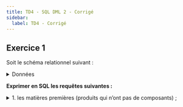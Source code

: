 ```yaml
---
title: TD4 - SQL DML 2 - Corrigé
sidebar:
  label: TD4 - Corrigé
---
```



## Exercice 1

Soit le schéma relationnel suivant :


<ProduitsDB />


<details>
    <summary>Données</summary>

    <DBproduit />

</details>

**Exprimer en SQL les requêtes suivantes :**


<details>
  <summary>1. les matières premières (produits qui n’ont pas de composants) ;</summary>

<Table
  sqliteDB="public/sample/produits.sqlite"
  title="Produits"
  showSQL="true"
  query={`
SELECT * FROM PRODUIT
WHERE NPRO 
NOT IN ( SELECT COMPOSE FROM COMPOSITION);
`}
/>

</details>

<details>
  <summary>2. les produits finis (qui n’entrent dans la composition d’aucun autre) ;</summary>

<Table
  sqliteDB="public/sample/produits.sqlite"
  title="Produits"
  showSQL="true"
  query={`
SELECT NPRO 
FROM PRODUIT
WHERE NPRO NOT IN (SELECT COMPOSANT FROM COMPOSITION) ;
`}
/>

</details>

<details>
  <summary>3. les produits semi-finis (tous les autres) ;</summary>

<Table
  sqliteDB="public/sample/produits.sqlite"
  title="Produits"
  showSQL="true"
  query={`
SELECT NPRO 
FROM PRODUIT
WHERE NPRO IN (SELECT COMPOSE FROM COMPOSITION)
AND NPRO IN (SELECT COMPOSANT FROM COMPOSITION) ;
`}
/>

Alternative avec des jointures :

<Table
  sqliteDB="public/sample/produits.sqlite"
  title="Produits"
  showSQL="true"
  query={`
SELECT DISTINCT NPRO
FROM PRODUIT P, COMPOSITION C1, COMPOSITION C2
WHERE P.NPRO=C1.COMPOSE
AND P.NPRO=C2.COMPOSANT;
`}
/>

</details>

<details>
  <summary>4. le prix et poids unitaires d’un produit fini ou semi-fini dont tous les composants ont un poids et un prix unitaires.</summary>

<Table
  sqliteDB="public/sample/produits.sqlite"
  title="Produits"
  showSQL="true"
  query={`
SELECT

    PH.NPRO,
    SUM(QTE*PB.PRIX_U),
    SUM(QTE*PB.POIDS_U)

FROM PRODUIT PH, COMPOSITION C, PRODUIT PB

WHERE 
    PH.NPRO = C.COMPOSE
    AND C.COMPOSANT = PB.NPRO
    AND NOT EXISTS (
        SELECT * 
        FROM COMPOSITION CC, PRODUIT BB
        WHERE 
            CC.COMPOSANT = BB.NPRO 
            AND CC.COMPOSE = PH.NPRO
            AND (BB.PRIX_U is null OR BB.POIDS_U is null)
        )
GROUP BY PH.NPRO
;
`}
/>

</details>

## Exercice 2

Soit le schéma relationnel suivant :


<Personnes />

<details>
    <summary>Données</summary>
<Table
  sqliteDB="public/sample/personnes.sqlite"
  title="Personnes"
  query={`
SELECT * 
FROM Personnes
`}
/>

</details>


<details>
  <summary>**Quels sont les personnes qui ont le même responsable que p4 ?**</summary>

<Table
  sqliteDB="public/sample/personnes.sqlite"
  title="Personnes"
  showSQL="true"
  query={`
SELECT * FROM Personnes
WHERE responsable IN (SELECT responsable FROM Personnes WHERE numero = 'p4');
`}
/>


Si on veut exclure la personne p4 du résultat :

<Table
  sqliteDB="public/sample/personnes.sqlite"
  title="Personnes"
  showSQL="true"
  query={`
SELECT * 
FROM Personnes
WHERE 
responsable IN ( SELECT responsable  FROM Personnes WHERE numero = 'p4' ) 
AND numero <> 'p4';
`}
/>

Version alternative :

<Table
  sqliteDB="public/sample/personnes.sqlite"
  title="Personnes"
  showSQL="true"
  query={`
SELECT P2.*
FROM Personnes P1, Personnes P2
WHERE 
    P1.responsable = P2.responsable
    AND P1.numero = 'p4' 
    AND P2.numero <>'p4';
`}
/>


</details>

## Exercice 3

En reprendant le schéma relationnel de la base de données fil rouge :


<TextDB />


<details>
  <summary>Données de la base</summary>

  <DBecommerce2 />
</details>

Répondez aux questions suivantes :



<details>
  <summary>1. Calculer le montant de chaque détail de commande du client numéro 1</summary>

<Table
  sqliteDB="public/sample/ecommerce/ecommerce-fr-erd-v2.sqlite"
  title="Montant de chaque détail de commande du client numéro 1"
  showSQL="true"
  query={`
SELECT numeroProduit, quantite, prix, quantite*prix as montant
FROM Clients C, Commandes CO, Details D, Produits P
WHERE C.numero = CO.numeroClient
AND CO.numero = D.numeroCommande
AND D.numeroProduit = P.numero
AND C.numero = 1;
`}
/>
</details>

2. Calculer le montant commandé des produits `Pantalon`

<Table
  sqliteDB="public/sample/ecommerce/ecommerce-fr-erd-v2.sqlite"
  title="Montant commandé des produits Pantalon"
  showSQL="true"
  query={`
SELECT nom, SUM(quantite), prix, SUM(quantite*prix) as Montant
FROM Details D, Produits P
WHERE D.numeroProduit = P.numero
AND P.nom LIKE 'Pantalon';
`}
/>

3. Afficher le total et la moyenne des comptes des clients, ainsi que le nombre de clients, selon chacune des classifications suivantes :
    
    (a) par catégorie

<Table
  sqliteDB="public/sample/ecommerce/ecommerce-fr-erd-v2.sqlite"
  title="Total et la moyenne des comptes des clients par catégorie"
  showSQL="true"
  query={`
SELECT categorie, SUM(compte), AVG(compte), COUNT(*)
FROM Clients
GROUP BY categorie;
`}
/>

    (b) par ville

<Table
  sqliteDB="public/sample/ecommerce/ecommerce-fr-erd-v2.sqlite"
  title="Total et la moyenne des comptes des clients par ville"
  showSQL="true"
  query={`
SELECT ville, SUM(compte), AVG(compte), COUNT(*)
FROM Clients
GROUP BY ville;
`}
/>
    
    (c) par catégorie dans chaque ville

<Table
  sqliteDB="public/sample/ecommerce/ecommerce-fr-erd-v2.sqlite"
  title="Total et la moyenne des comptes des clients par catégorie et par ville"
  showSQL="true"
  query={`
SELECT categorie, ville, SUM(compte), AVG(compte), COUNT(*)
FROM Clients
GROUP BY categorie, ville;
`}
/>

6. Combien y a-t-il de commandes spécifiant un (ou plusieurs) produit(s) `Casquette` ?

<Table
  sqliteDB="public/sample/ecommerce/ecommerce-fr-erd-v2.sqlite"
  title="Nombre de commandes spécifiant un (ou plusieurs) produit(s) Casquette"
  showSQL="true"
  query={`
SELECT COUNT(DISTINCT numeroCommande)
FROM Details D, Produits P
WHERE D.numeroProduit = P.numero
AND P.nom LIKE 'Casquette';
`}
/>

7. Compléter le fragment suivant de manière à former une requête valide :

```sql
    SELECT categorie, numeroProduit, SUM(quantite*prix)
    FROM ...
```

<Table
  sqliteDB="public/sample/ecommerce/ecommerce-fr-erd-v2.sqlite"
  title="Produits commandés par catégories"
  showSQL="true"
  query={`
SELECT categorie, numeroProduit, SUM(quantite*prix)
FROM Details D, Produits P, Clients C, Commandes CO
WHERE D.numeroProduit = P.numero
AND C.numero = CO.numeroClient
AND CO.numero = D.numeroCommande
GROUP BY categorie, numeroProduit;
`}
/>

8. Calculer le montant dû par chaque client. _Dans ce calcul, on ne prend en compte que le montant des commandes. Attention aux clients qui n’ont pas passé de commandes, ils devraient apparaître avec un montant nul._

<Table
  sqliteDB="public/sample/ecommerce/ecommerce-fr-erd-v2.sqlite"
  title="Montant dû par chaque client"
  showSQL="true"
  query={`
SELECT C.numero, C.nom, SUM(quantite*prix) as Montant
FROM Clients C
LEFT JOIN Commandes CO ON C.numero = CO.numeroClient
LEFT JOIN Details D ON CO.numero = D.numeroCommande
LEFT JOIN Produits P ON D.numeroProduit = P.numero
GROUP BY C.numero;
`}
/>

Version alternative avec une `UNION` :

<Table
  sqliteDB="public/sample/ecommerce/ecommerce-fr-erd-v2.sqlite"
  title="Montant dû par chaque client"
  showSQL="true"
  query={`
SELECT C.numero, C.nom, SUM(quantite*prix) as Montant
FROM Clients C, Commandes CO, Details D, Produits P
WHERE C.numero = CO.numeroClient
AND CO.numero = D.numeroCommande
AND D.numeroProduit = P.numero
GROUP BY C.numero
UNION
SELECT C.numero, C.nom, 0 as Montant
FROM Clients C
WHERE C.numero NOT IN (SELECT numeroClient FROM Commandes);
`}
/>

9. Calculer le montant dû par les clients de chaque ville. _Dans ce calcul, on ne prend en compte que le montant des commandes. Attention aux villes dans lesquelles aucun client n’a passé de commandes._

<Table
  sqliteDB="public/sample/ecommerce/ecommerce-fr-erd-v2.sqlite"
  title="Montant dû par les clients de chaque ville"
  showSQL="true"
  query={`
SELECT C.ville, SUM(quantite*prix) as Montant
FROM Clients C
LEFT JOIN Commandes CO ON C.numero = CO.numeroClient
LEFT JOIN Details D ON CO.numero = D.numeroCommande
LEFT JOIN Produits P ON D.numeroProduit = P.numero
GROUP BY C.ville;
`}
/>


10. Calculer, par jour, le total des montants des commandes. _Suggestion : Regroupement par date_

<Table
  sqliteDB="public/sample/ecommerce/ecommerce-fr-erd-v2.sqlite"
  title="Total des montants des commandes par jour"
  showSQL="true"
  query={`
SELECT dateCommande, SUM(quantite*prix) as Montant
FROM Commandes CO, Details D, Produits P
WHERE CO.numero = D.numeroCommande
AND D.numeroProduit = P.numero
GROUP BY dateCommande;
`}
/>

11. On suppose que le concepteur de la base de données n’a pas trouvé utile d’imposer un identifiant primaire sur la table `Produits`
    
    Il se pourrait donc que plusieurs lignes de la table `Produits` aient la même valeur pour le _numéro_ de produit (ce qui déroge au principe d’unicité des bases de données relationnelles...)

    (a) Ecrire une requête qui recherche les valeurs de `numero` présentes en plus d’un exemplaire.

<Table
  sqliteDB="public/sample/ecommerce/ecommerce-fr-erd-v2.sqlite"
  title="Recherche des doublons de numero de Produits"
  showSQL="true"
  query={`
SELECT numero
FROM Produits
GROUP BY numero
HAVING COUNT(numero) > 1;
`}
/>
    

    (b) Ecrire une requête qui indique combien de valeurs de `numero` sont présentes en plus d’un exemplaire.

<Table
  sqliteDB="public/sample/ecommerce/ecommerce-fr-erd-v2.sqlite"
  title="Combien de valeurs de `numero` sont présentes en plus d’un exemplaire"
  showSQL="true"
  query={`
SELECT COUNT(numero)
FROM (
    SELECT numero
    FROM Produits
    GROUP BY numero
    HAVING COUNT(numero) > 1
);
`}
/>

12. Afficher pour chaque ville, les noms des produits qui y sont commandés.

<Table
  sqliteDB="public/sample/ecommerce/ecommerce-fr-erd-v2.sqlite"
  title="Noms des produits commandés par ville"
  showSQL="true"
  query={`
SELECT C.ville, P.nom
FROM Clients C, Commandes CO, Details D, Produits P
WHERE C.numero = CO.numeroClient
AND CO.numero = D.numeroCommande
AND D.numeroProduit = P.numero
GROUP BY C.ville, P.nom;
`}
/>

13. Afficher par ville, et pour chaque catégorie dans celle-ci, le total des montants des commandes.

<Table
  sqliteDB="public/sample/ecommerce/ecommerce-fr-erd-v2.sqlite"
  title="Total des montants des commandes par ville et par catégorie"
  showSQL="true"
  query={`
SELECT C.ville, C.categorie, SUM(quantite*prix) as Montant
FROM Clients C, Commandes CO, Details D, Produits P
WHERE C.numero = CO.numeroClient
AND CO.numero = D.numeroCommande
AND D.numeroProduit = P.numero
GROUP BY C.ville, C.categorie;
`}
/>

14. Indiquer, pour chaque ville, les catégories de clients qui n’y sont pas représentées
    _Suggestion: Construire l’ensemble de tous les couples (ville, categorie), possibles et en retirer ceux qui existent dans la base. Attention aux valeurs null, qui ne doivent pas être prises en compte._

<Table
    sqliteDB="public/sample/ecommerce/ecommerce-fr-erd-v2.sqlite"
    title="Catégories de clients non représentées par ville"
    showSQL="true"
    query={`
SELECT C.ville, CC.categorie
FROM Clients C, (SELECT DISTINCT categorie FROM Clients) CC
WHERE (C.ville, CC.categorie) NOT IN (
    SELECT ville, categorie
    FROM Clients
)
ORDER BY C.ville;
`}
/>

**Explications :**

On commence par construire l'ensemble de tous les couples `(ville, categorie)` possibles :
    - C'est un produit relationnel, car on sélectionne _2 tables sans condition de jointure_
    - La première table est la table `Clients` renommée `C`
    - La seconde table est une table temporaire, exprimée par la sous-requête `SELECT DISTINCT categorie FROM Clients`, qui renvoie les catégories distinctes de clients

Enfin, on utilise une clause `WHERE` pour filtrer les couples `(C.ville, CC.categorie)` qui n'existent pas dans la table `Clients`



15. Produire (à l’écran) une table de couples < X, Y > de clients tels que X et Y habitent dans la même ville. 
    On évitera de renseigner < X,X >, mais aussi < Y,X > si < X,Y > est déjà repris.
    
    _Suggestion. Auto-jointure de CLIENT. On évitera les couples inverse en imposant un ordre sur les valeurs de NOM (p.ex. X < Y )._

<Table
    sqliteDB="public/sample/ecommerce/ecommerce-fr-erd-v2.sqlite"
    title="Couples de clients habitant dans la même ville"
    showSQL="true"
    query={`
SELECT C1.nom AS C1, C2.nom AS C2
FROM Clients C1, Clients C2
WHERE C1.ville = C2.ville
AND C1.nom < C2.nom;
`}
/>

16. Afficher pour chaque client, le nombre de commandes, le nombre de produits commandés et le nombre de détails. 
    On se limite aux clients qui ont passé au moins une commande. 
    
    _Suggestion : il s’agit d’une requête basée sur des groupements multi-niveaux._

<Table
    sqliteDB="public/sample/ecommerce/ecommerce-fr-erd-v2.sqlite"
    title="Nombre de commandes, produits commandés et détails par client"
    showSQL="true"
    query={`
SELECT C.numero, C.nom, COUNT(DISTINCT CO.numero) as NbCommandes, COUNT(DISTINCT D.numeroProduit) as NbProduits, COUNT(*) as NbDetails
FROM Clients C, Commandes CO, Details D
WHERE C.numero = CO.numeroClient
AND CO.numero = D.numeroCommande
GROUP BY C.numero
HAVING COUNT(DISTINCT CO.numero) > 0;
`}
/>

18. Afficher, pour chaque ville et pour chaque catégorie :

    (a) le nombre de commandes passées par les clients de cette ville et de cette catégorie

<Table
    sqliteDB="public/sample/ecommerce/ecommerce-fr-erd-v2.sqlite"
    title="Nombre de commandes, produits commandés et détails par client"
    showSQL="true"
    query={`
SELECT C.ville, C.categorie, COUNT(DISTINCT CO.numero) as NbCommandes
FROM Clients C, Commandes CO
WHERE C.numero = CO.numeroClient
GROUP BY C.ville, C.categorie;
`}
/>

    (b) le montant total de ces commandes.

<Table
    sqliteDB="public/sample/ecommerce/ecommerce-fr-erd-v2.sqlite"
    title="Nombre de commandes, produits commandés et détails par client"
    showSQL="true"
    query={`
SELECT C.ville, C.categorie, SUM(quantite*prix) as Montant
FROM Clients C, Commandes CO, Details D, Produits P
WHERE C.numero = CO.numeroClient
AND CO.numero = D.numeroCommande
AND D.numeroProduit = P.numero
GROUP BY C.ville, C.categorie;
`}
/>

19. Calculer le nombre moyen de produits par commande. De même le nombre moyen de commandes par client, par ville ou par catégorie.
    
    _Remarque: Il n’est pas possible de demander directement la moyenne d’une somme. Suggestion : Construction et interrogation d’une vue ou calcul de la moyenne dans le `FROM`._

<Table
    sqliteDB="public/sample/ecommerce/ecommerce-fr-erd-v2.sqlite"
    title="Nombre moyen de produits par commande"
    showSQL="true"
    query={`
SELECT AVG(NbProduits)
FROM (
    SELECT CO.numero, COUNT(DISTINCT D.numeroProduit) as NbProduits
    FROM Commandes CO, Details D
    WHERE CO.numero = D.numeroCommande
    GROUP BY CO.numero
);
`}
/>

20. Quel est, pour chaque ville, le nombre moyen de commandes par client.

<Table
    sqliteDB="public/sample/ecommerce/ecommerce-fr-erd-v2.sqlite"
    title="Nombre moyen de commandes par client par ville"
    showSQL="true"
    query={`
SELECT T.ville, AVG(T.NbCommandes)
FROM (
    SELECT C.numero, C.ville, COUNT(DISTINCT CO.numero) as NbCommandes
    FROM Clients C, Commandes CO
    WHERE C.numero = CO.numeroClient
    GROUP BY C.numero
) as T
GROUP BY T.ville;
`}
/>

22. Ecrire une requête SQL qui donne, pour chaque produit, le nombre de produits qui ont été commandés le 30/06/2024.

<Table
    sqliteDB="public/sample/ecommerce/ecommerce-fr-erd-v2.sqlite"
    title="Nombre de produits commandés le 30/06/2024"
    showSQL="true"
    query={`
SELECT numeroProduit, SUM(quantite) as NbProduits
FROM Details D, Commandes CO
WHERE D.numeroCommande = CO.numero
AND CO.dateCommande = '2024-06-30'
GROUP BY numeroProduit;
`}
/>

23. Donner pour chaque ville dans laquelle se trouve au moins un client de catégorie `C1` la liste des produits `Pantalon` qu’on y a commandés.

<Table
    sqliteDB="public/sample/ecommerce/ecommerce-fr-erd-v2.sqlite"
    title="Produits Pantalon commandés par ville"
    showSQL="true"
    query={`
SELECT C.ville, P.nom
FROM Clients C, Commandes CO, Details D, Produits P
WHERE C.numero = CO.numeroClient
AND CO.numero = D.numeroCommande
AND D.numeroProduit = P.numero
AND C.categorie = 'C1'
AND P.nom LIKE 'Pantalon'
GROUP BY C.ville, P.nom;
`}
/>

24. Donner pour chaque produit la liste des villes dans lesquelles ce produit est commandé en plus de 2 unités au total pour la ville.
    _Suggestion : Un produit est intéressant si le nombre de villes dans lesquelles il est commandé est supérieur ou égal à 2._

<Table
    sqliteDB="public/sample/ecommerce/ecommerce-fr-erd-v2.sqlite"
    title="Villes où un produit est commandé en plus de 2 unités"
    showSQL="true"
    query={`
SELECT P.nom, C.ville
FROM Clients C, Commandes CO, Details D, Produits P
WHERE C.numero = CO.numeroClient
AND CO.numero = D.numeroCommande
AND D.numeroProduit = P.numero
GROUP BY P.nom, C.ville
HAVING SUM(D.quantite) > 2;
`}
/>

25. Afficher, pour chaque ville, les produits qu’on y commande et qui sont aussi commandés dans au moins une autre ville.

<Table
    sqliteDB="public/sample/ecommerce/ecommerce-fr-erd-v2.sqlite"
    title="Produits commandés dans au moins une autre ville"
    showSQL="true"
    query={`
SELECT C.ville, P.nom
FROM Clients C, Commandes CO, Details D, Produits P
WHERE C.numero = CO.numeroClient
AND CO.numero = D.numeroCommande
AND D.numeroProduit = P.numero
AND P.nom IN (
    SELECT P2.nom
    FROM Clients C2, Commandes CO2, Details D2, Produits P2
    WHERE C2.numero = CO2.numeroClient
    AND CO2.numero = D2.numeroCommande
    AND D2.numeroProduit = P2.numero
    AND C2.ville <> C.ville
)
GROUP BY C.ville, P.nom;
`}
/>


27. Calculer, pour chaque ville, le nombre de catégories distinctes.

<Table
    sqliteDB="public/sample/ecommerce/ecommerce-fr-erd-v2.sqlite"
    title="Nombre de catégories distinctes par ville"
    showSQL="true"
    query={`
SELECT C.ville, COUNT(DISTINCT C.categorie) as NbCategories
FROM Clients C, Commandes CO, Details D, Produits P
WHERE C.numero = CO.numeroClient
AND CO.numero = D.numeroCommande
AND D.numeroProduit = P.numero
GROUP BY C.ville;
`}
/>
